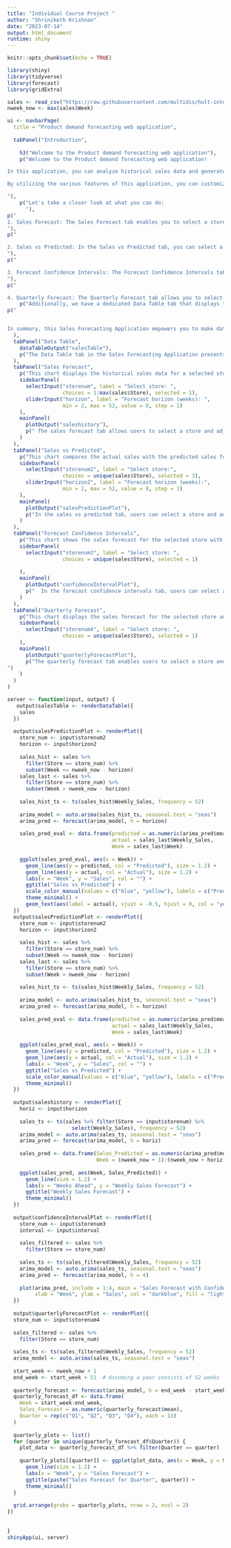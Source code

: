 ---
title: "Individual Course Project "
author: "Shriniketh Krishnan"
date: "2023-07-14"
output: html_document
runtime: shiny
---

```{r setup, include=FALSE}
knitr::opts_chunk$set(echo = TRUE)
```


```{r, echo=FALSE, warning=FALSE, message=FALSE}

library(shiny)
library(tidyverse)
library(forecast)
library(gridExtra)

sales <- read_csv("https://raw.githubusercontent.com/multidis/hult-inter-bus-reports-r/main/forecasting/sales_weekly.csv")
nweek_now <- max(sales$Week)

ui <- navbarPage(
  title = "Product demand forecasting web application",
  
  tabPanel("Introduction",
           
    h3("Welcome to the Product demand forecasting web application"),
    p("Welcome to the Product demand forecasting web application!

In this application, you can analyze historical sales data and generate forecasts for future time periods. We have a dataset that includes weekly sales data from 45 stores over a period of 142 weeks. The dataset provides valuable insights into sales trends, allowing businesses to make informed decisions based on past performance.

By utilizing the various features of this application, you can customize the analysis, explore sales forecasts, and compare actual sales with predictions. 

"),
    p("Let's take a closer look at what you can do:
      "),
p("
1. Sales Forecast: The Sales Forecast tab enables you to select a store and adjust the forecast horizon. By leveraging advanced forecasting techniques, we provide you with a forecast of sales for the selected store. You can observe the historical sales data, identify trends, and make informed decisions based on the projected sales for future weeks.
"),
p("

2. Sales vs Predicted: In the Sales vs Predicted tab, you can select a store and adjust the forecast horizon. This chart compares the actual sales with the predicted sales for the selected store. By visualizing the accuracy of the sales forecast, you can gain insights into how well the predictions align with the actual sales data. Adjusting the forecast horizon allows you to explore different time periods and evaluate the forecast's performance.
"),
p("

3. Forecast Confidence Intervals: The Forecast Confidence Intervals tab provides you with the sales forecast for the selected store, along with the chosen confidence interval. This visualization showcases the range of possible sales values, providing you with a sense of the uncertainty associated with the forecast. By exploring different confidence intervals, you can assess the potential variability in sales and plan accordingly.
"),
p("

4. Quarterly Forecast: The Quarterly Forecast tab allows you to select a store and choose a quarter. By analyzing the sales forecast for the selected store and quarter, you can gain insights into projected sales for specific time periods. This visualization helps you understand the seasonality and patterns in sales, enabling you to plan and make informed decisions based on the forecasted sales."),
    p("Additionally, we have a dedicated Data Table tab that displays the complete sales data for all stores. This tab provides you with an interactive table that you can explore to gain deeper insights into the sales performance of each store over time."),
p("


In summary, this Sales Forecasting Application empowers you to make data-driven decisions by analyzing historical sales data, generating accurate forecasts, and comparing actual sales with predictions. It allows you to explore various aspects of sales performance and plan effectively based on the forecasted sales. Let's dive in and discover valuable insights to drive your business forward!")
  ),
  tabPanel("Data Table",
    dataTableOutput("salesTable"),
    p("The Data Table tab in the Sales Forecasting Application presents the underlying sales data used for analysis and forecasting. This table provides a comprehensive view of historical sales information, enabling users to gain insights into sales patterns and trends over time.")
  ),
  tabPanel("Sales Forecast",
    p("This chart displays the historical sales data for a selected store."),
    sidebarPanel(
      selectInput("storenum", label = "Select store: ",
                  choices = 1:max(sales$Store), selected = 1),
      sliderInput("horizon", label = "Forecast horizon (weeks): ",
                  min = 2, max = 52, value = 8, step = 1)
    ),
    mainPanel(
      plotOutput("saleshistory"),
      p(" The sales forecast tab allows users to select a store and adjust the forecast horizon using a slider. The chart displays the historical sales data and provides a forecast of sales for the selected store. Users can observe the trend in sales over time and make informed decisions based on the projected sales for future weeks.")
    )
  ),
  tabPanel("Sales vs Predicted",
    p("This chart compares the actual sales with the predicted sales for the selected store."),
    sidebarPanel(
      selectInput("storenum2", label = "Select store:",
                  choices = unique(sales$Store), selected = 3),
      sliderInput("horizon2", label = "Forecast horizon (weeks):",
                  min = 2, max = 52, value = 8, step = 1)
    ),
    mainPanel(
      plotOutput("salesPredictionPlot"),
      p("In the sales vs predicted tab, users can select a store and adjust the forecast horizon. The chart compares the actual sales with the predicted sales for the selected store. This visualization helps users understand the accuracy of the sales forecast by comparing it with the actual sales data. The forecast horizon can be adjusted using the slider to explore different time periods.")
    )
  ),
  tabPanel("Forecast Confidence Intervals",
    p("This chart shows the sales forecast for the selected store with the chosen confidence interval."),
    sidebarPanel(
      selectInput("storenum3", label = "Select store: ",
                  choices = unique(sales$Store), selected = 1)
      
    ),
    mainPanel(
      plotOutput("confidenceIntervalPlot"),
      p("  In the forecast confidence intervals tab, users can select a store and choose a confidence interval from the dropdown menu. The chart shows the sales forecast for the selected store with the chosen confidence interval. This visualization provides insights into the range of possible sales values, giving users a sense of the uncertainty associated with the forecast. Users can explore different confidence intervals to assess the potential variability in sales.")
    )
  ),
  tabPanel("Quarterly Forecast",
    p("This chart displays the sales forecast for the selected store and quarter."),
    sidebarPanel(
      selectInput("storenum4", label = "Select store: ",
                  choices = unique(sales$Store), selected = 1)
    ),
    mainPanel(
      plotOutput("quarterlyForecastPlot"),
      p("The quarterly forecast tab enables users to select a store and choose a quarter from the dropdown menu. The chart displays the sales forecast for the selected store and quarter. This visualization helps users understand the projected sales for a specific quarter, allowing them to plan and make informed decisions based on the forecasted sales. Users can explore different quarters to assess the seasonality and patterns in sales.
")
    )
  )
)

server <- function(input, output) {
   output$salesTable <- renderDataTable({
    sales
  })
  
  output$salesPredictionPlot <- renderPlot({
    store_num <- input$storenum2
    horizon <- input$horizon2
    
    sales_hist <- sales %>%
      filter(Store == store_num) %>%
      subset(Week <= nweek_now - horizon)
    sales_last <- sales %>%
      filter(Store == store_num) %>%
      subset(Week > nweek_now - horizon)
    
    sales_hist_ts <- ts(sales_hist$Weekly_Sales, frequency = 52)
    
    arima_model <- auto.arima(sales_hist_ts, seasonal.test = "seas")
    arima_pred <- forecast(arima_model, h = horizon)
    
    sales_pred_eval <- data.frame(predicted = as.numeric(arima_pred$mean),
                                  actual = sales_last$Weekly_Sales,
                                  Week = sales_last$Week)
    
    ggplot(sales_pred_eval, aes(x = Week)) +
      geom_line(aes(y = predicted, col = "Predicted"), size = 1.2) +
      geom_line(aes(y = actual, col = "Actual"), size = 1.2) +
      labs(x = "Week", y = "Sales", col = "") +
      ggtitle("Sales vs Predicted") +
      scale_color_manual(values = c("blue", "yellow"), labels = c("Predicted", "Actual")) +
      theme_minimal() +
      geom_text(aes(label = actual), vjust = -0.5, hjust = 0, col = "yellow")
  })
  output$salesPredictionPlot <- renderPlot({
    store_num <- input$storenum2
    horizon <- input$horizon2
    
    sales_hist <- sales %>%
      filter(Store == store_num) %>%
      subset(Week <= nweek_now - horizon)
    sales_last <- sales %>%
      filter(Store == store_num) %>%
      subset(Week > nweek_now - horizon)
    
    sales_hist_ts <- ts(sales_hist$Weekly_Sales, frequency = 52)
    
    arima_model <- auto.arima(sales_hist_ts, seasonal.test = "seas")
    arima_pred <- forecast(arima_model, h = horizon)
    
    sales_pred_eval <- data.frame(predicted = as.numeric(arima_pred$mean),
                                  actual = sales_last$Weekly_Sales,
                                  Week = sales_last$Week)
    
    ggplot(sales_pred_eval, aes(x = Week)) +
      geom_line(aes(y = predicted, col = "Predicted"), size = 1.2) +
      geom_line(aes(y = actual, col = "Actual"), size = 1.2) +
      labs(x = "Week", y = "Sales", col = "") +
      ggtitle("Sales vs Predicted") +
      scale_color_manual(values = c("blue", "yellow"), labels = c("Predicted", "Actual")) +
      theme_minimal()
  })
  
  output$saleshistory <- renderPlot({
    horiz <- input$horizon
    
    sales_ts <- ts(sales %>% filter(Store == input$storenum) %>%
                     select(Weekly_Sales), frequency = 52)
    arima_model <- auto.arima(sales_ts, seasonal.test = "seas")
    arima_pred <- forecast(arima_model, h = horiz)
    
    sales_pred <- data.frame(Sales_Predicted = as.numeric(arima_pred$mean),
                             Week = (nweek_now + 1):(nweek_now + horiz))
    
    ggplot(sales_pred, aes(Week, Sales_Predicted)) +
      geom_line(size = 1.2) +
      labs(x = "Weeks Ahead", y = "Weekly Sales Forecast") +
      ggtitle("Weekly Sales Forecast") +
      theme_minimal()
  })
  
  output$confidenceIntervalPlot <- renderPlot({
    store_num <- input$storenum3
    interval <- input$interval
    
    sales_filtered <- sales %>%
      filter(Store == store_num)
    
    sales_ts <- ts(sales_filtered$Weekly_Sales, frequency = 52)
    arima_model <- auto.arima(sales_ts, seasonal.test = "seas")
    arima_pred <- forecast(arima_model, h = 4)
    
    plot(arima_pred, include = 1:4, main = "Sales Forecast with Confidence Intervals",
         xlab = "Week", ylab = "Sales", col = "darkblue", fill = "lightblue")
  })
  
  output$quarterlyForecastPlot <- renderPlot({
  store_num <- input$storenum4
  
  sales_filtered <- sales %>%
    filter(Store == store_num)
  
  sales_ts <- ts(sales_filtered$Weekly_Sales, frequency = 52)
  arima_model <- auto.arima(sales_ts, seasonal.test = "seas")
  
  start_week <- nweek_now + 1
  end_week <- start_week + 51  # Assuming a year consists of 52 weeks
  
  quarterly_forecast <- forecast(arima_model, h = end_week - start_week + 1)
  quarterly_forecast_df <- data.frame(
    Week = start_week:end_week,
    Sales_Forecast = as.numeric(quarterly_forecast$mean),
    Quarter = rep(c("Q1", "Q2", "Q3", "Q4"), each = 13)
  )
  
  quarterly_plots <- list()
  for (quarter in unique(quarterly_forecast_df$Quarter)) {
    plot_data <- quarterly_forecast_df %>% filter(Quarter == quarter)
    
    quarterly_plots[[quarter]] <- ggplot(plot_data, aes(x = Week, y = Sales_Forecast)) +
      geom_line(size = 1.2) +
      labs(x = "Week", y = "Sales Forecast") +
      ggtitle(paste("Sales Forecast for Quarter", quarter)) +
      theme_minimal()
  }
  
  grid.arrange(grobs = quarterly_plots, nrow = 2, ncol = 2)
})
  
  
}
shinyApp(ui, server)






```
